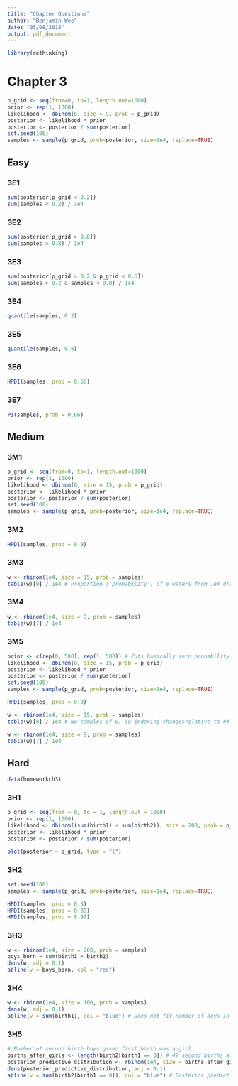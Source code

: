 ```yaml
---
title: "Chapter Questions"
author: "Benjamin Wee"
date: "05/08/2018"
output: pdf_document
---
```

```r
library(rethinking)
```

# Chapter 3

```r
p_grid <- seq(from=0, to=1, length.out=1000)
prior <- rep(1, 1000)
likelihood <- dbinom(6, size = 9, prob = p_grid)
posterior <- likelihood * prior
posterior <- posterior / sum(posterior)
set.seed(100)
samples <- sample(p_grid, prob=posterior, size=1e4, replace=TRUE)
```

## Easy

### 3E1
```r
sum(posterior[p_grid < 0.2])
sum(samples < 0.2) / 1e4
```

### 3E2
```r
sum(posterior[p_grid > 0.8])
sum(samples > 0.8) / 1e4
```

### 3E3
```r
sum(posterior[p_grid > 0.2 & p_grid < 0.8])
sum(samples > 0.2 & samples < 0.8) / 1e4
```
### 3E4
```r
quantile(samples, 0.2)
```

### 3E5
```r
quantile(samples, 0.8)

```

### 3E6
```r
HPDI(samples, prob = 0.66)
```

### 3E7
```r
PI(samples, prob = 0.66)
```

## Medium

### 3M1
```r
p_grid <- seq(from=0, to=1, length.out=1000)
prior <- rep(1, 1000)
likelihood <- dbinom(8, size = 15, prob = p_grid)
posterior <- likelihood * prior
posterior <- posterior / sum(posterior)
set.seed(100)
samples <- sample(p_grid, prob=posterior, size=1e4, replace=TRUE)
```



### 3M2
```r
HPDI(samples, prob = 0.9)
```

### 3M3
```r
w <- rbinom(1e4, size = 15, prob = samples)
table(w)[9] / 1e4 # Proportion ('probability') of 8 waters from 1e4 draws of size 15 each.
```

### 3M4
```r
w <- rbinom(1e4, size = 9, prob = samples)
table(w)[7] / 1e4
```

### 3M5
```r
prior <- c(rep(0, 500), rep(1, 500)) # Puts basically zero probability on proportion of water = 0
likelihood <- dbinom(8, size = 15, prob = p_grid)
posterior <- likelihood * prior
posterior <- posterior / sum(posterior)
set.seed(100)
samples <- sample(p_grid, prob=posterior, size=1e4, replace=TRUE)

HPDI(samples, prob = 0.9)

w <- rbinom(1e4, size = 15, prob = samples)
table(w)[8] / 1e4 # No samples of 0, so indexing changesrelative to ## 3M3

w <- rbinom(1e4, size = 9, prob = samples)
table(w)[7] / 1e4
```


## Hard
```r
data(homeworkch3)
```
### 3H1
```r
p_grid <- seq(from = 0, to = 1, length.out = 1000)
prior <- rep(1, 1000)
likelihood <- dbinom((sum(birth1) + sum(birth2)), size = 200, prob = p_grid)
posterior <- likelihood * prior
posterior <- posterior / sum(posterior)

plot(posterior ~ p_grid, type = "l")
```

### 3H2
```r
set.seed(100)
samples <- sample(p_grid, prob=posterior, size=1e4, replace=TRUE)

HPDI(samples, prob = 0.5)
HPDI(samples, prob = 0.89)
HPDI(samples, prob = 0.97)

```

### 3H3
```r
w <- rbinom(1e4, size = 200, prob = samples)
boys_born = sum(birth1 + birth2)
dens(w, adj = 0.1)
abline(v = boys_born, col = "red")
```

### 3H4
```r
w <- rbinom(1e4, size = 100, prob = samples)
dens(w, adj = 0.1)
abline(v = sum(birth1), col = "blue") # Does not fit number of boys in birth1 well (not represented on scale)
```

### 3H5
```r
# Number of second birth boys given first birth was a girl
births_after_girls <- length(birth2[birth1 == 0]) # 49 second births after female first birth
posterior_predictive_distribution <- rbinom(1e4, size = births_after_girls, prob = samples)
dens(posterior_predictive_distribution, adj = 0.1)
abline(v = sum(birth2[birth1 == 0]), col = "blue") # Posterior predictive distribution does not capture observed count of boys following girls well. The model is built under the assumption that first borns and second borns are independent. However, once we condition on female first borns, the number of second born males exceeds what is broadly expected from the model. This may suggest a correlation between first and second born children, providing evidence against the assumption of independence. 
```

